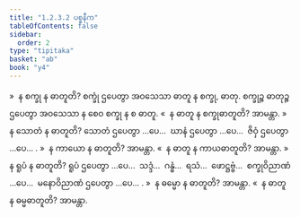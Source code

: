 ```yaml
---
title: "1.2.3.2 ပစ္စနီက"
tableOfContents: false
sidebar:
  order: 2
type: "tipitaka"
basket: "ab"
book: "y4"
---
```



<DynamicBreadcrumb />

<Division number="15" book="y4" e="ch" v="33" p="202">

<Paragraph number="194" book="y4">
»  န စက္ခု န ဓာတူတိ?
</Paragraph>

<Paragraph number="195" book="y4">
စက္ခုံ ဌပေတွာ အဝသေသာ ဓာတူ န စက္ခု, ဓာတု. စက္ခုဉ္စ ဓာတုဉ္စ ဌပေတွာ အဝသေသာ န စေဝ စက္ခု န စ ဓာတူ.
</Paragraph>

<Paragraph number="196" book="y4">
«  န ဓာတူ န စက္ခုဓာတူတိ? အာမန္တာ.
</Paragraph>

<Paragraph number="197" book="y4">
»  န သောတံ န ဓာတူတိ?
</Paragraph>

<Paragraph number="198" book="y4">
သောတံ ဌပေတွာ …ပေ…  ဃာနံ ဌပေတွာ …ပေ…  ဇိဝှံ ဌပေတွာ …ပေ… .
</Paragraph>

<Paragraph number="199" book="y4">
»  န ကာယော န ဓာတူတိ? အာမန္တာ.
</Paragraph>

<Paragraph number="200" book="y4">
«  န ဓာတူ န ကာယဓာတူတိ? အာမန္တာ.
</Paragraph>

<Paragraph number="201" book="y4">
»  န ရူပံ န ဓာတူတိ?
</Paragraph>

<Paragraph number="202" book="y4">
ရူပံ ဌပေတွာ …ပေ…  သဒ္ဒံ…  ဂန္ဓံ…  ရသံ…  ဖောဋ္ဌဗ္ဗံ…  စက္ခုဝိညာဏံ …ပေ…  မနောဝိညာဏံ ဌပေတွာ …ပေ… .
</Paragraph>

<Paragraph number="203" book="y4">
»  န ဓမ္မော န ဓာတူတိ? အာမန္တာ.
</Paragraph>

<Paragraph number="204" book="y4">
«  န ဓာတူ န ဓမ္မဓာတူတိ? အာမန္တာ.
</Paragraph>
</Division>